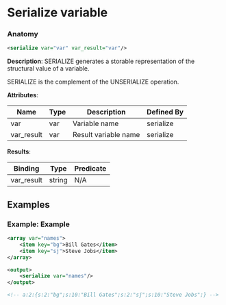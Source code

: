 # Serialize variable

### Anatomy

```xml
<serialize var="var" var_result="var"/>
```

 **Description**:
 SERIALIZE generates a storable representation of the structural value of a variable.

SERIALIZE is the complement of the UNSERIALIZE operation.

**Attributes**:

| Name | Type | Description | Defined By |
| ---- | ---- | ----------- | ---------- |
| var | var | Variable name | serialize |
| var_result | var | Result variable name | serialize |


**Results**:

| Binding | Type | Predicate |
| ------- | ---- | --------- |
| var_result | string | N/A |


## Examples

### Example: Example

```xml
<array var="names">
	<item key="bg">Bill Gates</item>
	<item key="sj">Steve Jobs</item>
</array>

<output>
	<serialize var="names"/>
</output>

<!-- a:2:{s:2:"bg";s:10:"Bill Gates";s:2:"sj";s:10:"Steve Jobs";} -->
```

